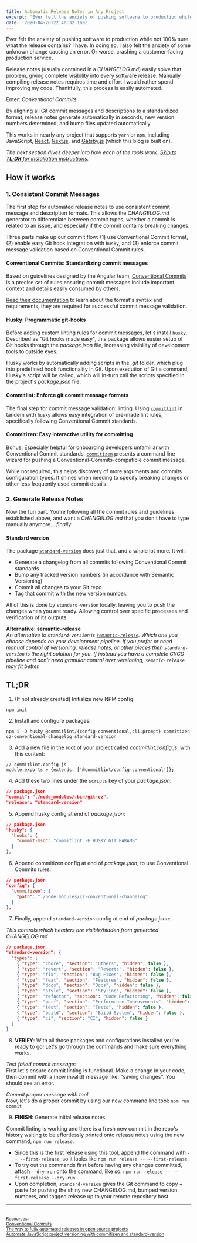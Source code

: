 ```yaml
---
title: Automatic Release Notes in Any Project
excerpt: 'Ever felt the anxiety of pushing software to production while not 100% sure what the release contains? I have. In doing so, I also felt the anxiety of some unknown change causing an error. Or worse, crashing a customer-facing production service.'
date: '2020-04-26T22:40:32.169Z'
---
```


Ever felt the anxiety of pushing software to production while not 100% sure what the release contains? I have. In doing so, I also felt the anxiety of some unknown change causing an error. Or worse, crashing a customer-facing production service.

Release notes (usually contained in a _CHANGELOG.md_) easily solve that problem, giving complete visibility into every software release. Manually compiling release notes requires time and effort I would rather spend improving my code. Thankfully, this process is easily automated.

Enter: _Conventional Commits_.

By aligning all Git commit messages and descriptions to a standardized format, release notes generate automatically in seconds, new version numbers determined, and bump files updated automatically.

This works in nearly any project that supports `yarn` or `npm`, including JavaScript, [React](https://reactjs.org), [Next.js](https://nextjs.org), and [Gatsby.js](https://www.gatsbyjs.org) (which this blog is built on).

_The next section dives deeper into how each of the tools work. [Skip to **TL;DR** for installation instructions](#tldr)._

## How it works

### 1. Consistent Commit Messages

The first step for automated release notes to use consistent commit message and description formats. This allows the _CHANGELOG.md_ generator to differentiate between commit types, whether a commit is related to an issue, and especially if the commit contains breaking changes.

Three parts make up our commit flow: (1) use Conventional Commit format, (2) enable easy Git hook integration with `husky`, and (3) enforce commit message validation based on Conventional Commit rules.

#### Conventional Commits: Standardizing commit messages

Based on guidelines designed by the Angular team, [Conventional Commits](https://www.conventionalcommits.org/) is a precise set of rules ensuring commit messages include important context and details easily consumed by others.

[Read their documentation](https://www.conventionalcommits.org/) to learn about the format's syntax and requirements, they are required for successful commit message validation.

#### Husky: Programmatic git-hooks

Before adding custom linting rules for commit messages, let's install [`husky`](https://www.npmjs.com/package/husky). Described as "Git hooks made easy", this package allows easier setup of Git hooks through the _package.json_ file, increasing visibility of development tools to outside eyes.

Husky works by automatically adding scripts in the _.git_ folder, which plug into predefined hook functionality in Git. Upon execution of Git a command, Husky's script will be called, which will in-turn call the scripts specified in the project's _package.json_ file.

#### Commitlint: Enforce git commit message formats

The final step for commit message validation: linting. Using [`commitlint`](https://www.npmjs.com/package/commitlint) in tandem with `husky` allows easy integration of pre-made lint rules, specifically following Conventional Commit standards.

#### Commitizen: Easy interactive utility for committing

Bonus: Especially helpful for onboarding developers unfamiliar with Conventional Commit standards, [`commitizen`](https://www.npmjs.com/package/commitizen) presents a command line wizard for pushing a Conventional-Commits-compatible commit message.

While not required, this helps discovery of more arguments and commits configuration types. It shines when needing to specify breaking changes or other less frequently used commit details.

### 2. Generate Release Notes

Now the fun part. You're following all the commit rules and guidelines established above, and want a _CHANGELOG.md_ that you don't have to type manually anymore... _finally_.

#### Standard version

The package [`standard-version`](https://www.npmjs.com/package/standard-version) does just that, and a whole lot more. It will:

- Generate a changelog from all commits following Conventional Commit standards
- Bump any tracked version numbers (in accordance with Semantic Versioning)
- Commit all changes to your Git repo
- Tag that commit with the new version number.

All of this is done by `standard-version` locally, leaving you to push the changes when you are ready. Allowing control over specific processes and verification of its outputs.

**Alternative: semantic-release**<br/>_An alternative to `standard-version` is [`semantic-release`](https://www.npmjs.com/package/semantic-release). Which one you choose depends on your development pipeline. If you prefer or need manual control of versioning, release notes, or other pieces then `standard-version` is the right solution for you. If instead you have a complete CI/CD pipeline and don't need granular control over versioning, `sematic-release` may fit better._

## <a name="tldr"></a>TL;DR

1. (If not already created) Initialize new NPM config:

```JS
npm init
```

2. Install and configure packages:

```JS
npm i -D husky @commitlint/{config-conventional,cli,prompt} commitizen cz-conventional-changelog standard-version
```

3. Add a new file in the root of your project called _commitlint.config.js_, with this content:

```JS
// commitlint.config.js
module.exports = {extends: ['@commitlint/config-conventional']};
```

4. Add these two lines under the `scripts` key of your _package.json_:

```JSON
// package.json
"commit": "./node_modules/.bin/git-cz",
"release": "standard-version"
```

5. Append husky config at end of _package.json_:

```JSON
// package.json
"husky": {
  "hooks": {
    "commit-msg": "commitlint -E HUSKY_GIT_PARAMS"
  }
},
```

6. Append commitizen config at end of _package.json_, to use Conventional Commits rules:

```JSON
// package.json
"config": {
  "commitizen": {
    "path": "./node_modules/cz-conventional-changelog"
  }
},
```

7. Finally, append `standard-version` config at end of _package.json_:

_This controls which headers are visible/hidden from generated CHANGELOG.md_<br/>

```JSON
// package.json
"standard-version": {
  "types": [
    { "type": "chore", "section": "Others", "hidden": false },
    { "type": "revert", "section": "Reverts", "hidden": false },
    { "type": "fix", "section": "Bug Fixes", "hidden": false },
    { "type": "feat", "section": "Features", "hidden": false },
    { "type": "docs", "section": "Docs", "hidden": false },
    { "type": "style", "section": "Styling", "hidden": false },
    { "type": "refactor", "section": "Code Refactoring", "hidden": false },
    { "type": "perf", "section": "Performance Improvements", "hidden": false },
    { "type": "test", "section": "Tests", "hidden": false },
    { "type": "build", "section": "Build System", "hidden": false },
    { "type": "ci", "section": "CI", "hidden": false }
  ]
}
```

8. **VERIFY**: With all those packages and configurations installed you're ready to go! Let's go through the commands and make sure everything works.

_Test failed commit message_:<br/>First let's ensure commit linting is functional. Make a change in your code, then commit with a (now invalid) message like: "saving changes". You should see an error.

_Commit proper message with tool_:<br/>Now, let's do a proper commit by using our new command line tool: `npm run commit`

9. **FINISH**: Generate initial release notes

Commit linting is working and there is a fresh new commit in the repo's history waiting to be effortlessly printed onto release notes using the new command, `npm run release`.

- Since this is the first release using this tool, append the command with `-- --first-release`, so it looks like `npm run release -- --first-release`.
- To try out the commands first before having any changes committed, attach `--dry-run` onto the command, like so: `npm run release -- --first-release --dry-run`.
- Upon completion, `standard-version` gives the Git command to copy + paste for pushing the shiny new CHANGELOG.md, bumped version numbers, and tagged release up to your remote repository host.

---

<br />
<sup>Resources:</sup>
<br />
<sup>
  <a href="https://www.conventionalcommits.org/">Conventional Commits</a>
</sup>
<br />
<sup>
  <a href="https://medium.com/@kevinkreuzer/the-way-to-fully-automated-releases-in-open-source-projects-44c015f38fd6">
    The way to fully automated releases in open source projects
  </a>
</sup>
<br />
<sup>
  <a href="https://medium.com/tunaiku-tech/automate-javascript-project-versioning-with-commitizen-and-standard-version-6a967afae7">
    Automate JavaScript project versioning with commitizen and standard-version
  </a>
</sup>
